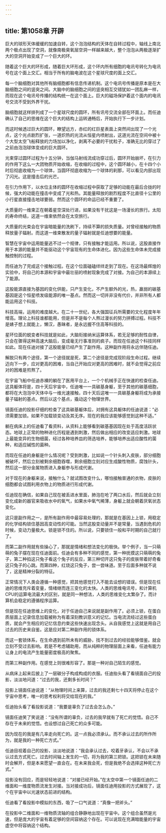 ```yaml
---
---
---
```

title: 第1058章 开辟
---



巨大的球形天体缓缓的加速自转，这个泡泡结构的天体在自转过程中，轴线上南北两个极点出现了空洞，就像南极臭氧层空洞一样越来越大，整个泡泡从两极逐渐扩大的空洞开始变成了一个巨大的环。

随着这个巨大的环形成，随着巨大环形成，这个环内所有细胞的电讯号转化为电讯号在这个面上交汇。相当于所有的脑电波在这个星球尺度的面上交汇。

每一个脑细胞对其他所有脑细胞都有信息传递机制。这个电讯号传播是原本是在大脑细胞之间的竖突之间。大脑中的脑细胞之间的竖突相互交错犹如一团乱麻一样，而现在这个电讯号传播的结构统一在这个面上。巨大的磁场保护着这个面内的电讯号交流不受到外界干扰。

脑细胞就这样排列成了一个星球尺度的圆环，所有讯号交流全部在环面上。而任迪确认了自己的思维在这个巨大的结构上运转通畅后，开始执行下一步计划。

而这时候透过巨大的圆环，瞭望远方，赤红的红巨星表面上突然间出现了一个光点，这个光点剧烈扩张，一道炽热的光流从恒星内喷射出，这道光流在空间中被十个大型太空飞船释放的力场加以净化，剥离不必要的干扰粒子，准确无比的穿过了之前由泡泡球体变成的巨大圆环。

光束穿过圆环过程为十五分钟，当伽马射线流成功穿过后，圆环开始崩坏，在引力的作用下这么一大团物质开始收缩，在收缩的过程中，这个圆环越小，在十四个小时后彻底收缩为一个球体，当圆环彻底收缩为一个球体的刹那，可以看见内部出现了闪光。这是撞击后的光芒。

在引力作用下，以水位主体的圆环在收缩过程中获取了足够的动能在最后合拢的时候，强大的动能在撞击中变成了光和热。其能量释放的剧烈程度不比直径十公里的小行星直接撞击地球要弱。然而这个圆环的命运已经不重要了。

大质量的一维束正在朝着星空深处行进，如果没有干扰这是一场漫长的旅行。太阳的寿命终结，这道一维束依然会在太空旅行。

大质量的光束会在宇宙暗能量的洗刷下，持续不算的损失质量。对曾经接触的物质释放量子辐射。而这道一维束散发的量子辐射就是任迪想要的能量。

智慧在宇宙中运用能量逃不过一个规律，只有接触才能运用。所以说，这股直接作用于本源的能量并不能驱动这个宇宙现有的生命体进化。因为这些生命体未完成接触控制的过程。

而任迪为了完成这个接触过程。在这个位面磕磕绊绊走到了现在。在这场最辉煌的实验中，将自己的本源和宇宙中最壮丽的喷射现象完成了对接。为自己的本源续上了能源。

这股能源直接为基因的变化供能，只产生变化，不产生额外的光，热，羸弱的碳基基因是这个恒星喷发级能源的唯一基点。然而这一切并非没有代价，并非所有人都能运用这个科技。

科技高端，运用的难度越大。在二十一世纪，各大强国征兵所需要的文化程度年年增高。理论上科技谁都能用，但是并不是每个人熬过漫长的努力拼搏过程。科技不是婊子想上就能上，懒汉，愚昧者，是永远握不住高等科技的。

星环位面的蜕变者科技就是如此，大脑衔接纳米运算体系，若无足够的耐性自律，只会在骤得这种高速大脑后，变成毫无行事准则的疯子。而现在任迪这个科技同样如此。现在任迪对接了这股能量已经产生了副作用。这种副作用将永远伴随任迪。

解脱只有两个途径，第一个途径就是死，第二个途径是完成现阶段生命过程。继续迈向下一步，应对更高的困难，当自己开始应对更高的困难时，就不会觉得之前应对的困难是煎熬了。

在宇宙飞船中任迪赤裸的躺在了医用平台上，一个个机械手正在快速的检查任迪。这具躯体将是，四十天后宇宙中，任迪唯一一具碳基身躯，至于其他的碳基细胞，都将在大泡泡中天体中与一维光速接触，四十天后这唯一一具碳基身躯将成为承接量子辐射的基点。然后以这个基点，撬动这个物理世界。

镜面任迪的投影仔细的检查了这具碳基躯体后，对拥有这具躯体的任迪说道：“必须需要加锁。如果不加载锁变动及其无序。现在的我应该能够感觉到这种不适。”

躺在病床上的任迪看了看资料，从资料上能够看到碳基基因现在处于高度活跃状态。地球上正常的物种进化历程是遇到刺激，然后做出相应的改变适应刺激。地球上最能变异的生物细菌，经过各种培养皿的筛选培养，能够培养出适应酸性的菌种，和适应碱性的菌种。

而现在任迪的身躯是什么情况呢？受到刺激，比如说一个针头刺入皮肤，部分细胞被破坏，然后立刻被剩余细胞吞噬，剩余细胞立刻对应生成酸性物质，腐蚀针头，然后这一部分金属物质进入身躯参与形成代谢。

对于现在的身躯来说，接触什么？就试图改变什么，哪怕接触普通的衣物，皮肤的细胞都会试图利用衣物上的物质进行形成代谢。

任迪现在确信，如果自己现在被丢进水里面，肺泡在呛了两口水后，然后就会立刻变化成新的器官来吸收水中的氧气，如果水中氧气稀薄，身躯上就会朝着厌氧状态变化。

这只是副作用之一，是所有副作用中最容易处理的，那就是在基因上上锁，用稳定的化学结构锁住基因高变动性的可能。当然这股变动量并不是常量，当遇到危机的时候，变动力量极大。锁是锁不住的。所以说，只要锁住一般和平时期的自己就行了。

而第二副作用就有些操心了，那就是情绪和想法变化的极快。举个例子，当一只萌萌的兔子摆在现在任迪面前。任迪会有多种不同的感觉，第一种抚摸这只萌萌的兔子，第二种掐这只兔子看这个兔子的反应，第三种切开这只兔子的皮肤带着好奇看这只兔子的心跳。而第四种，红烧这只兔子，尝一尝味道。至于后面多种就不说了，这是精神分裂的特征。

正常情况下人类会遵循一种感觉，把其他感觉打入不能去设想的错误。但是现在任迪的思维充斥着变量，情绪继而连三变化的太快。人类的思维电讯号，和计算机CPU的运算电流最大的区别，就是同一种想法，人类的思维变化太繁杂了。而计算机会稳定的遵循程序运算。

但是现在任迪思维上的变化，对于任迪自己来说就是副作用了。必须上锁，在蛋白质层面上记录信息加载被称为有着深刻教训意义的记忆。当电流流经过这些蛋白质，就会产生相应的记忆信息约束这些快速出现念头。从自我感觉上这就是用自己过去的历史来自鉴。这是应对第二种副作用的锁体系。

而这一套锁体系，在生命遇到前所未有的威胁，找不到过去的经验能够借鉴。就会立刻不受过去影响。若是不考虑辅助用，而从纯粹的物理层面上来看，任迪有能力让身上的电流产生能量密度极高的聚焦。

而第三种副作用。在感觉上则很难形容了。那是一种对自己陌生的感觉。

从病床上起来后披上了一层碳分子构成构成的衣服。任迪抬头看了看镜面自己的投影，淡淡地问道：“过去的我，还剩多长时间？”

投影上镜面任迪说道：“从物理时间上来算，过去的我还剩七十四天将停止在这个宇宙中思考，唯一的思考权利将交给现在的我。”

任迪抬头看了看投影说道：“我要是辜负了过去会怎么办。”

镜面任迪笑了笑说道：“没有所谓的辜负，过去的我早就有了死亡的觉悟。自己不存在于未来的觉悟。也设想过自己死亡的众多可能。

因为现在的我是有几率走向死亡的。这一点我必须承认。而不承认过去的所作所为，就是我的一种死亡方式。”

任迪目视着自己的投影，淡淡地说道：“我会承认过去，咬着牙承认，不会以不承认过去方式死亡。过去时间轴上发生的一切，将为我的第三把锁。这把锁在未来随时会解开，但是本来愿望一直会在。在未来我会死，但是我绝不会选择这种死亡方式。”

投影没有回应，而是轻轻地说道：“对接已经开始。”在太空中第一个镜面任迪的二维面和一维度物质流发生对接。当对接成功后，镜面任迪用投影的方式展现了，这个在宇宙中以光速状态前进的结构。

任迪看了看投影中模拟的东西，吸了一口气说道：“真像一把斧头。”

在投影中二维面和一维物质流轴的组合静静地出现在宇宙中。这个组合虽然是光速，但是庞大的宇宙有着足够的空间容纳这个存在。可以说现在充满暗能量的宇宙虚空中将容纳这个结构。